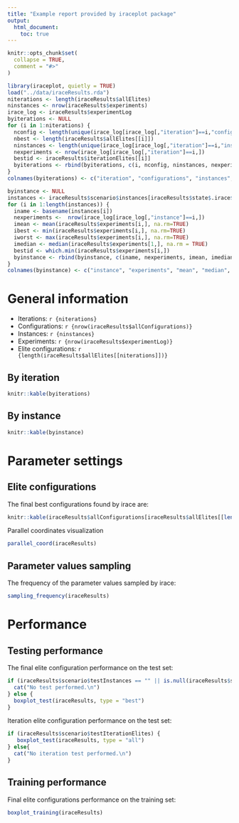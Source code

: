 ```yaml
---
title: "Example report provided by iraceplot package"
output: 
  html_document:
    toc: true
---
```


```r
knitr::opts_chunk$set(
  collapse = TRUE,
  comment = "#>"
)
```

```r
library(iraceplot, quietly = TRUE)
load("../data/iraceResults.rda")
niterations <- length(iraceResults$allElites)
ninstances <- nrow(iraceResults$experiments)
irace_log <- iraceResults$experimentLog
byiterations <- NULL
for (i in 1:niterations) {
  nconfig <- length(unique(irace_log[irace_log[,"iteration"]==i,"configuration"]))
  nbest <- length(iraceResults$allElites[[i]])
  ninstances <- length(unique(irace_log[irace_log[,"iteration"]==i,"instance"]))
  nexperiments <- nrow(irace_log[irace_log[,"iteration"]==i,])
  bestid <- iraceResults$iterationElites[[i]]
  byiterations <- rbind(byiterations, c(i, nconfig, ninstances, nexperiments, nbest, bestid))
}
colnames(byiterations) <- c("iteration", "configurations", "instances", "experiments", "elites", "best id")

byinstance <- NULL
instances <- iraceResults$scenario$instances[iraceResults$state$.irace$instancesList[1:ninstances, "instance"]]
for (i in 1:length(instances)) {
  iname <- basename(instances[i])
  nexperiments <-  nrow(irace_log[irace_log[,"instance"]==i,])
  imean <- mean(iraceResults$experiments[i,], na.rm=TRUE)
  ibest <- min(iraceResults$experiments[i,], na.rm=TRUE)
  iworst <- max(iraceResults$experiments[i,], na.rm=TRUE)
  imedian <- median(iraceResults$experiments[1,], na.rm = TRUE)
  bestid <- which.min(iraceResults$experiments[i,])
  byinstance <- rbind(byinstance, c(iname, nexperiments, imean, imedian, ibest, iworst, bestid))
}
colnames(byinstance) <- c("instance", "experiments", "mean", "median", "best", "worst", "best id" )

```

# General information

- Iterations: `r {niterations}`
- Configurations: `r {nrow(iraceResults$allConfigurations)}`
- Instances: `r {ninstances}`
- Experiments: `r {nrow(iraceResults$experimentLog)}`
- Elite configurations: `r {length(iraceResults$allElites[[niterations]])}`

## By iteration

```r
knitr::kable(byiterations)
```

## By instance

```r
knitr::kable(byinstance)
```





# Parameter settings
## Elite configurations
The final best configurations found by irace are:

```r
knitr::kable(iraceResults$allConfigurations[iraceResults$allElites[[length(iraceResults$allElites)]],])
```

Parallel coordinates visualization

```r
parallel_coord(iraceResults)
```

## Parameter values sampling
The frequency of the parameter values sampled by irace:

```r
sampling_frequency(iraceResults)
```






# Performance
## Testing performance

The final elite configuration performance on the test set:

```r
if (iraceResults$scenario$testInstances == "" || is.null(iraceResults$scenario$testInstances)) {
  cat("No test performed.\n")
} else {
  boxplot_test(iraceResults, type = "best")
}
```

Iteration elite configuration performance on the test set:

```r
if (iraceResults$scenario$testIterationElites) {
   boxplot_test(iraceResults, type = "all")
} else{
  cat("No iteration test performed.\n")
}
```

## Training performance 

Final elite configurations performance on the training set:

```r
boxplot_training(iraceResults)
```




